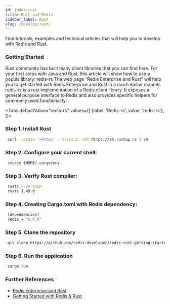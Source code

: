 ```yaml
---
id: index-rust
title: Rust and Redis
sidebar_label: Rust
slug: /develop/rust/
---
```



Find tutorials, examples and technical articles that will help you to develop with Redis and Rust.

### Getting Started

Rust community has built many client libraries that you can find here. For your first steps with Java and Rust, this article will show how to use a popula library: redis-rs
The web page “Redis Enterprise and Rust” will help you to get started with Redis Enterprise and Rust in a much easier manner.
redis-rs is a rust implementation of a Redis client library.
It exposes a general purpose interface to Redis and also provides specific helpers for commonly used functionality.

<Tabs
  defaultValue="redis-rs"
  values={[
    {label: 'Redis-rs', value: 'redis-rs'},
  ]}>
  <TabItem value="redis-rs">

### Step 1. Install Rust

```bash
 curl --proto '=https' --tlsv1.2 -sSf https://sh.rustup.rs | sh
```

### Step 2. Configure your current shell:

```bash
 source $HOME/.cargo/env
```

### Step 3. Verify Rust compiler:

```bash
 rustc --version
 rustc 1.49.0
```

### Step 4. Creating Cargo.toml with Redis dependency:

```bash
 [dependencies]
 redis = "0.8.0"
```

### Step 5. Clone the repository

```bash
 git clone https://github.com/redis-developer/redis-rust-getting-started
```

### Step 6. Run the application

```bash
 cargo run
```

### Further References

- [Redis Enterprise and Rust](https://redis.com/lp/redis-enterprise-rust/)
- [Getting Started with Redis & Rust](https://github.com/redis-developer/redis-rust-getting-started)

</TabItem>
</Tabs>
